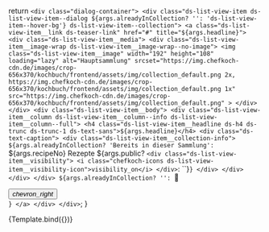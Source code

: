 
<Meta title="Library/List View Item/Dialog" />

  return `
    <div class="dialog-container">
          <div class="ds-list-view-item ds-list-view-item--dialog ${args.alreadyInCollection? '': 'ds-list-view-item--hover-bg'} ds-list-view-item--collection">
            <a class="ds-list-view-item__link ds-teaser-link" href="#" title="${args.headline}">
              <div class="ds-list-view-item__media">
                <div class="ds-list-view-item__image-wrap ds-list-view-item__image-wrap--no-image">
                <img class="ds-list-view-item__image"
                  width="192" height="108"
                  loading="lazy"
                  alt="Hauptsammlung"
                  srcset="https://img.chefkoch-cdn.de/images/crop-656x370/kochbuch/frontend/assets/img/collection_default.png 2x,
                  https://img.chefkoch-cdn.de/images/crop-656x370/kochbuch/frontend/assets/img/collection_default.png 1x" 
                  src="https://img.chefkoch-cdn.de/images/crop-656x370/kochbuch/frontend/assets/img/collection_default.png"
                  >
                </div>
              </div>
              <div class="ds-list-view-item__body">
                <div class="ds-list-view-item__column ds-list-view-item__column--info ds-list-view-item__column--full">
                  <h4 class="ds-list-view-item__headline ds-h4 ds-trunc ds-trunc-1 ds-text-sans">${args.headline}</h4>
                  <div class="ds-text-caption">
                    <div class="ds-list-view-item__collection-info">
                      ${args.alreadyInCollection? 'Bereits in dieser Sammlung': `
                      <span class="ds-list-view-item__recipe-count">${args.recipeNo} Rezepte</span>
                      ${args.public? `<div class="ds-list-view-item__visibility">
                        <i class="chefkoch-icons ds-list-view-item__visibility-icon">visibility_on</i>
                      </div>`: ``}`}
                    </div>
                  </div>
                </div>
              </div>
              ${args.alreadyInCollection? '': `
              <div class="ds-list-view-item__action">
                <button class="ds-btn ds-btn--round ds-btn--size-s ds-text-corporate-green">
                  <i class="ds-btn__icon chefkoch-icons">chevron_right</i>
                </button>
              </div>
              `}
            </a>
          </div>
    </div>`;
}


<Canvas>
  <Story name="Collection List Item" args={{
    headline: 'Hauptsammlung',
    recipeNo: 10000,
    public: true,
    alreadyInCollection: false,
  }}
  >
    {Template.bind({})}
  </Story>
</Canvas>